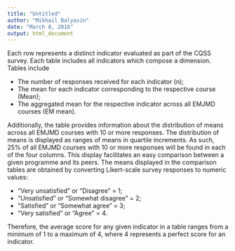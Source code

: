 ```yaml
---
title: "Untitled"
author: "Mikhail Balyasin"
date: "March 8, 2016"
output: html_document
---
```


Each row represents a distinct indicator evaluated as part of the CQSS survey. Each table includes all indicators which compose a dimension. Tables include

  * The number of responses received for each indicator (n);
  * The mean for each indicator corresponding to the respective course (Mean);
  * The aggregated mean for the respective indicator across all EMJMD courses (EM mean).

Additionally, the table provides information about the distribution of means across all EMJMD courses with 10 or more responses. The distribution of means is displayed as ranges of means in quartile increments. As such, 25% of all EMJMD courses with 10 or more responses will be found in each of the four columns. This display facilitates an easy comparison between a given programme and its peers. The means displayed in the comparison tables are obtained by converting Likert-scale survey responses to numeric values:

  * "Very unsatisfied" or "Disagree" = 1;
  * "Unsatisfied" or "Somewhat disagree" = 2;
  * "Satisfied" or "Somewhat agree" = 3;
  * "Very satisfied" or "Agree" = 4.

Therefore, the average score for any given indicator in a table ranges from a minimum of 1 to a maximum of 4, where 4 represents a perfect score for an indicator.
